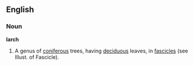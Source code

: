 ==English==
===Noun===
'''larch'''

#A genus of [[coniferous]] trees, having [[deciduous]] leaves, in [[fascicle]]s (see Illust. of Fascicle).